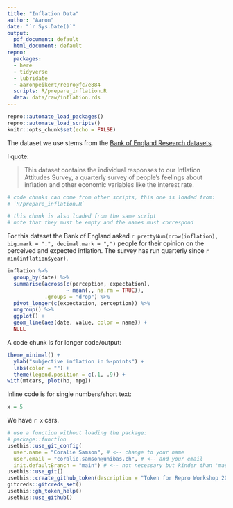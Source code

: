 ```yaml
---
title: "Inflation Data"
author: "Aaron"
date: "`r Sys.Date()`"
output:
  pdf_document: default
  html_document: default
repro:
  packages:
  - here
  - tidyverse
  - lubridate
  - aaronpeikert/repro@fc7e884
  scripts: R/prepare_inflation.R
  data: data/raw/inflation.rds
---
```


```r
repro::automate_load_packages()
repro::automate_load_scripts()
knitr::opts_chunk$set(echo = FALSE)
```

The dataset we use stems from the [Bank of England Research datasets](https://www.bankofengland.co.uk/statistics/research-datasets).

I quote:

> This dataset contains the individual responses to our Inflation Attitudes Survey, a quarterly survey of people's feelings about inflation and other economic variables like the interest rate.

```r
# code chunks can come from other scripts, this one is loaded from:
# `R/prepare_inflation.R`
```

```r
# this chunk is also loaded from the same script
# note that they must be empty and the names must correspond
```

For this dataset the Bank of England asked `r prettyNum(nrow(inflation), big.mark = ".", decimal.mark = ",")` people for their opinion on the perceived and expected inflation. The survey has run quarterly since `r min(inflation$year)`.

```r
inflation %>% 
  group_by(date) %>% 
  summarise(across(c(perception, expectation),
                   ~ mean(., na.rm = TRUE)),
            .groups = "drop") %>% 
  pivot_longer(c(expectation, perception)) %>% 
  ungroup() %>% 
  ggplot() +
  geom_line(aes(date, value, color = name)) +
  NULL
```

A code chunk is for longer code/output:

```r
theme_minimal() +
  ylab("subjective inflation in %-points") +
  labs(color = "") +
  theme(legend.position = c(.1, .9)) +
with(mtcars, plot(hp, mpg))
```

Inline code is for single numbers/short text:

```r
x = 5
```

We have `r x` cars.

```r
# use a function without loading the package:
# package::function
usethis::use_git_config(
  user.name = "Coralie Samson", # <-- change to your name
  user.email = "coralie.samson@unibas.ch", # <-- and your email
  init.defaultBranch = "main") # <-- not necessary but kinder than 'master'
usethis::use_git()
usethis::create_github_token(description = "Token for Repro Workshop 2023 Test")
gitcreds::gitcreds_set()
usethis::gh_token_help()
usethis::use_github()
```
